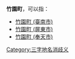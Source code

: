 '''竹園町'''，可以指：
* [[竹園町_(臺南市)|竹園町 (臺南市)]]
* [[竹園町_(屏東市)|竹園町 (屏東市)]]
* [[竹園町_(奉天市)|竹園町 (奉天市)]]
{{disambig}}
[[Category:三字地名消歧义|Category:三字地名消歧义]]